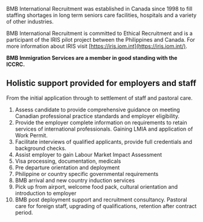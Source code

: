 <title>Canada</title>

BMB International Recruitment was established in Canada since 1998 to fill staffing shortages in long term seniors care facilities, hospitals and a variety of other industries.

BMB International Recruitment is committed to Ethical Recruitment and is a participant of the IRIS pilot project between the Philippines and Canada. For more information about IRIS visit [https://iris.iom.int](https://iris.iom.int/).

**BMB Immigration Services are a member in good standing with the ICCRC.**

## **Holistic support provided for employers and staff**

From the initial application through to settlement of staff and pastoral care.

1. Assess candidate to provide comprehensive guidance on meeting Canadian professional practice standards and employer eligibility.
2. Provide the employer complete information on requirements to retain services of international professionals. Gaining LMIA and application of Work Permit.
3. Facilitate interviews of qualified applicants, provide full credentials and background checks.
4. Assist employer to gain Labour Market Impact Assessment
5. Visa processing, documentation, medicals
6. Pre departure orientation and deployment
7. Philippine or country specific governmental requirements
8. BMB arrival and new country induction services
9. Pick up from airport, welcome food pack, cultural orientation and introduction to employer
10. BMB post deployment support and recruitment consultancy. Pastoral care for foreign staff, upgrading of qualifications, retention after contract period.
